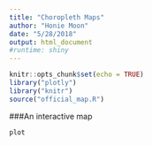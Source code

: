 ```yaml
---
title: "Choropleth Maps"
author: "Honie Moon"
date: "5/28/2018"
output: html_document
#runtime: shiny
---
```


```r
knitr::opts_chunk$set(echo = TRUE)
library("plotly")
library("knitr")
source("official_map.R")
```


###An interactive map 
```r
plot
```

